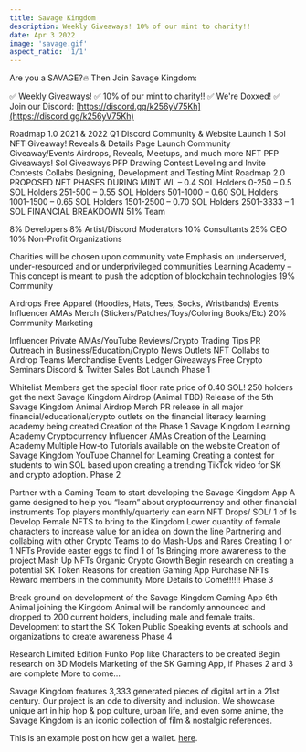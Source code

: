 ---
title: Savage Kingdom
description: Weekly Giveaways! 10% of our mint to charity!!
date: Apr 3 2022
image: 'savage.gif'
aspect_ratio: '1/1'
---

Are you a SAVAGE?🔥 Then Join Savage Kingdom:

✅ Weekly Giveaways!
✅ 10% of our mint to charity!!
✅ We're Doxxed!
✅ Join our Discord: [https://discord.gg/k256yV75Kh](https://discord.gg/k256yV75Kh)

Roadmap 1.0
2021 & 2022 Q1
Discord Community & Website Launch
1 Sol NFT Giveaway!
Reveals & Details Page Launch
Community Giveaway/Events
Airdrops, Reveals, Meetups, and much more
NFT PFP Giveaways!
Sol Giveaways
PFP Drawing Contest
Leveling and Invite Contests
Collabs
Designing, Development and Testing
Mint
Roadmap 2.0
PROPOSED NFT PHASES DURING MINT
WL – 0.4 SOL
Holders 0-250 – 0.5 SOL
Holders 251-500 – 0.55 SOL
Holders 501-1000 – 0.60 SOL
Holders 1001-1500 – 0.65 SOL
Holders 1501-2500 – 0.70 SOL
Holders 2501-3333 – 1 SOL
FINANCIAL BREAKDOWN
51% Team

8% Developers
8% Artist/Discord Moderators
10% Consultants
25% CEO
10% Non-Profit Organizations

Charities will be chosen upon community vote
Emphasis on underserved, under-resourced and or underprivileged communities
Learning Academy – This concept is meant to push the adoption of blockchain technologies
19% Community

Airdrops
Free Apparel (Hoodies, Hats, Tees, Socks, Wristbands)
Events
Influencer AMAs
Merch (Stickers/Patches/Toys/Coloring Books/Etc)
20% Community Marketing

Influencer Private AMAs/YouTube Reviews/Crypto Trading Tips
PR Outreach in Business/Education/Crypto News Outlets
NFT Collabs to Airdrop Teams
Merchandise
Events
Ledger Giveaways
Free Crypto Seminars
Discord & Twitter Sales Bot Launch
Phase 1

Whitelist Members get the special floor rate price of 0.40 SOL!
250 holders get the next Savage Kingdom Airdrop (Animal TBD)
Release of the 5th Savage Kingdom Animal
Airdrop Merch
PR release in all major financial/educational/crypto outlets on the financial literacy learning academy being created
Creation of the Phase 1 Savage Kingdom Learning Academy
Cryptocurrency Influencer AMAs
Creation of the Learning Academy
Multiple How-to Tutorials available on the website
Creation of Savage Kingdom YouTube Channel for Learning
Creating a contest for students to win SOL based upon creating a trending TikTok video for SK and crypto adoption.
Phase 2

Partner with a Gaming Team to start developing the Savage Kingdom App
A game designed to help you “learn” about cryptocurrency and other financial instruments
Top players monthly/quarterly can earn NFT Drops/ SOL/ 1 of 1s
Develop Female NFTS to bring to the Kingdom
Lower quantity of female characters to increase value for an idea on down the line
Partnering and collabing with other Crypto Teams to do Mash-Ups and Rares
Creating 1 or 1 NFTs
Provide easter eggs to find 1 of 1s
Bringing more awareness to the project
Mash Up NFTs
Organic Crypto Growth
Begin research on creating a potential SK Token
Reasons for creation
Gaming App
Purchase NFTs
Reward members in the community
More Details to Come!!!!!!
Phase 3

Break ground on development of the Savage Kingdom Gaming App
6th Animal joining the Kingdom
Animal will be randomly announced and dropped to 200 current holders, including male and female traits.
Development to start the SK Token
Public Speaking events at schools and organizations to create awareness
Phase 4

Research Limited Edition Funko Pop like Characters to be created
Begin research on 3D Models
Marketing of the SK Gaming App, if Phases 2 and 3 are complete
More to come…

Savage Kingdom features 3,333 generated pieces of digital art in a 21st century. Our project is an ode to diversity and inclusion. We showcase unique art in hip hop & pop culture, urban life, and even some anime, the Savage Kingdom is an iconic collection of film & nostalgic references.

This is an example post on how get a wallet. [here](/posts/example-post).
